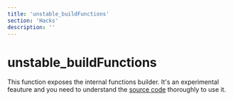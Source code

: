 ```yaml
---
title: 'unstable_buildFunctions'
section: 'Hacks'
description: ''
---
```


# unstable_buildFunctions

This function exposes the internal functions builder. It's an experimental feauture and you need to understand the [source code](https://github.com/pmndrs/valtio/blob/main/src/vanilla.ts) thoroughly to use it.
